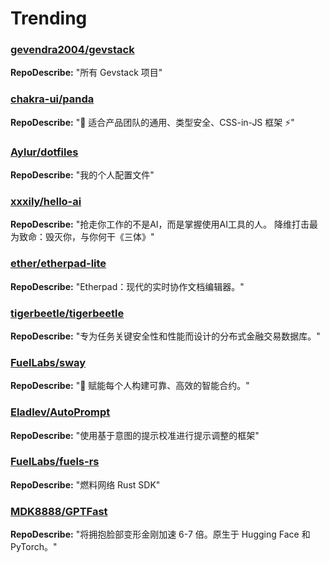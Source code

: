 
# Trending

### [gevendra2004/gevstack](https://github.com/gevendra2004/gevstack)
**RepoDescribe:** "所有 Gevstack 项目"
  

### [chakra-ui/panda](https://github.com/chakra-ui/panda)
**RepoDescribe:** "🐼 适合产品团队的通用、类型安全、CSS-in-JS 框架 ⚡️"
  

### [Aylur/dotfiles](https://github.com/Aylur/dotfiles)
**RepoDescribe:** "我的个人配置文件"
  

### [xxxily/hello-ai](https://github.com/xxxily/hello-ai)
**RepoDescribe:** "抢走你工作的不是AI，而是掌握使用AI工具的人。 降维打击最为致命：毁灭你，与你何干《三体》"
  

### [ether/etherpad-lite](https://github.com/ether/etherpad-lite)
**RepoDescribe:** "Etherpad：现代的实时协作文档编辑器。"
  

### [tigerbeetle/tigerbeetle](https://github.com/tigerbeetle/tigerbeetle)
**RepoDescribe:** "专为任务关键安全性和性能而设计的分布式金融交易数据库。"
  

### [FuelLabs/sway](https://github.com/FuelLabs/sway)
**RepoDescribe:** "🌴 赋能每个人构建可靠、高效的智能合约。"
  

### [Eladlev/AutoPrompt](https://github.com/Eladlev/AutoPrompt)
**RepoDescribe:** "使用基于意图的提示校准进行提示调整的框架"
  

### [FuelLabs/fuels-rs](https://github.com/FuelLabs/fuels-rs)
**RepoDescribe:** "燃料网络 Rust SDK"
  

### [MDK8888/GPTFast](https://github.com/MDK8888/GPTFast)
**RepoDescribe:** "将拥抱脸部变形金刚加速 6-7 倍。原生于 Hugging Face 和 PyTorch。"
  
